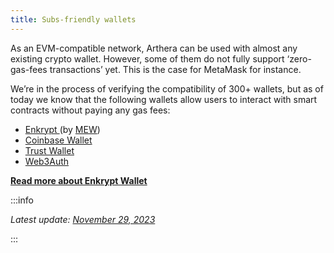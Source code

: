 ```yaml
---
title: Subs-friendly wallets
---
```


As an EVM-compatible network, Arthera can be used with almost any existing crypto wallet. However, some of them do not fully support ‘zero-gas-fees transactions’ yet. This is the case for MetaMask for instance.

We’re in the process of verifying the compatibility of 300+ wallets, but as of today we know that the following wallets allow users to interact with smart contracts without paying any gas fees:

- [Enkrypt ](https://www.enkrypt.com/) (by [MEW](https://www.myetherwallet.com/))
- [Coinbase Wallet](https://www.coinbase.com/wallet)
- [Trust Wallet](https://trustwallet.com/)
- [Web3Auth](https://web3auth.io/)

**[Read more about Enkrypt Wallet](./compatible-wallets/enkrypt)**

:::info

_Latest update: [November 29, 2023](https://github.com/artheranet/arthera-docs)_

:::
